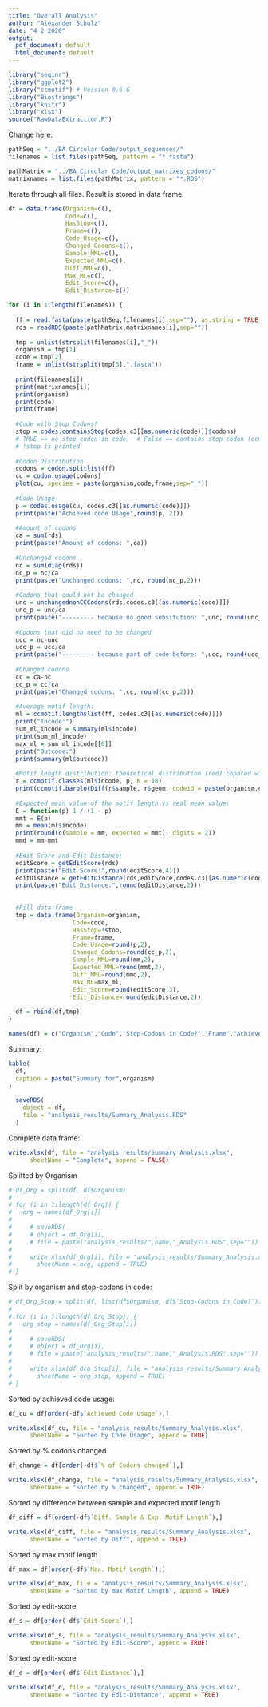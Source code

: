 ```yaml
---
title: "Overall Analysis"
author: "Alexander Schulz"
date: "4 2 2020"
output:
  pdf_document: default
  html_document: default
---
```


```r
library("seqinr")
library("ggplot2")
library("ccmotif") # Version 0.6.6
library("Biostrings")
library("knitr")
library("xlsx")
source("RawDataExtraction.R")
```

Change here:
```r
pathSeq = "../BA Circular Code/output_sequences/"
filenames = list.files(pathSeq, pattern = "*.fasta")

pathMatrix = "../BA Circular Code/output_matrixes_codons/"
matrixnames = list.files(pathMatrix, pattern = "*.RDS")
```

Iterate through all files. Result is stored in data frame:
```r
df = data.frame(Organism=c(),
                Code=c(),
                HasStop=c(),
                Frame=c(),
                Code_Usage=c(),
                Changed_Codons=c(),
                Sample_MML=c(),
                Expected_MML=c(),
                Diff_MML=c(),
                Max_ML=c(),
                Edit_Score=c(),
                Edit_Distance=c())

for (i in 1:length(filenames)) { 
  
  ff = read.fasta(paste(pathSeq,filenames[i],sep=""), as.string = TRUE, forceDNAtolower = FALSE)
  rds = readRDS(paste(pathMatrix,matrixnames[i],sep=""))
  
  tmp = unlist(strsplit(filenames[i],"_"))
  organism = tmp[1]
  code = tmp[2]
  frame = unlist(strsplit(tmp[3],".fasta"))
  
  print(filenames[i])
  print(matrixnames[i])
  print(organism)
  print(code)
  print(frame)
  
  #Code with Stop Codons?
  stop = codes.containsStop(codes.c3[[as.numeric(code)]]$codons)
  # TRUE == no stop codon in code   # False == contains stop codon (ccmotif 0.6.6)
  # !stop is printed
  
  #Codon Distribution
  codons = codon.splitlist(ff)
  cu = codon.usage(codons)
  plot(cu, species = paste(organism,code,frame,sep="_"))
  
  #Code Usage
  p = codes.usage(cu, codes.c3[[as.numeric(code)]])
  print(paste("Achieved code Usage",round(p, 2)))
  
  #Amount of codons
  ca = sum(rds)
  print(paste("Amount of codons: ",ca))
  
  #Unchanged codons
  nc = sum(diag(rds))
  nc_p = nc/ca
  print(paste("Unchanged codons: ",nc, round(nc_p,2)))
  
  #Codons that could not be changed
  unc = unchangednonCCCodons(rds,codes.c3[[as.numeric(code)]])
  unc_p = unc/ca
  print(paste("--------- because no good subsitution: ",unc, round(unc_p,2)))
  
  #Codons that did no need to be changed
  ucc = nc-unc
  ucc_p = ucc/ca
  print(paste("--------- because part of code before: ",ucc, round(ucc_p,2)))
  
  #Changed codons
  cc = ca-nc
  cc_p = cc/ca
  print(paste("Changed codons: ",cc, round(cc_p,2)))
  
  #Average motif length:
  ml = ccmotif.lengthslist(ff, codes.c3[[as.numeric(code)]])
  print("Incode:")
  sum_ml_incode = summary(ml$incode)
  print(sum_ml_incode)
  max_ml = sum_ml_incode[[6]]
  print("Outcode:")
  print(summary(ml$outcode))
  
  #Motif length distribution: theoretical distribution (red) copared with the sample (blue):
  r = ccmotif.classes(ml$incode, p, K = 18)
  print(ccmotif.barplotDiff(r$sample, r$geom, codeid = paste(organism,code,frame,sep = "_")))
  
  #Expected mean value of the motif length vs real mean value:
  E = function(p) 1 / (1 - p)
  mmt = E(p)
  mm = mean(ml$incode)
  print(round(c(sample = mm, expected = mmt), digits = 2))
  mmd = mm-mmt
  
  #Edit Score and Edit Distance:
  editScore = getEditScore(rds)
  print(paste("Edit Score:",round(editScore,4)))
  editDistance = getEditDistance(rds,editScore,codes.c3[[as.numeric(code)]])
  print(paste("Edit Distance:",round(editDistance,2)))
  
  
  #Fill data frame
  tmp = data.frame(Organism=organism,
                  Code=code,
                  HasStop=!stop,
                  Frame=frame,
                  Code_Usage=round(p,2),
                  Changed_Codons=round(cc_p,2),
                  Sample_MML=round(mm,2),
                  Expected_MML=round(mmt,2),
                  Diff_MML=round(mmd,2),
                  Max_ML=max_ml,
                  Edit_Score=round(editScore,3),
                  Edit_Distance=round(editDistance,2))
  
  df = rbind(df,tmp)
}

names(df) = c("Organism","Code","Stop-Codons in Code?","Frame","Achieved Code Usage","% of Codons changed","Sample Mean Motif Length","Expected Mean Motif Length","Diff. Sample & Exp. Motif Length","Max. Motif Length","Edit-Score","Edit-Distance")

```

Summary:
```r

kable(
  df,
  caption = paste("Summary for",organism)
)
```
```r
  saveRDS(
    object = df,
    file = "analysis_results/Summary_Analysis.RDS"
  )
```

Complete data frame:
```r
write.xlsx(df, file = "analysis_results/Summary_Analysis.xlsx",
      sheetName = "Complete", append = FALSE)
```

Splitted by Organism
```r
# df_Org = split(df, df$Organism)
# 
# for (i in 1:length(df_Org)) {
#   org = names(df_Org[i])
#   
#     # saveRDS(
#     # object = df_Org[i],
#     # file = paste("analysis_results/",name,"_Analysis.RDS",sep=""))
# 
#     write.xlsx(df_Org[i], file = "analysis_results/Summary_Analysis.xlsx",
#       sheetName = org, append = TRUE)
# }

```

Split by organism and stop-codons in code:
```r
# df_Org_Stop = split(df, list(df$Organism, df$`Stop-Codons in Code?`))
# 
# for (i in 1:length(df_Org_Stop)) {
#   org_stop = names(df_Org_Stop[i])
#   
#     # saveRDS(
#     # object = df_Org[i],
#     # file = paste("analysis_results/",name,"_Analysis.RDS",sep=""))
# 
#     write.xlsx(df_Org_Stop[i], file = "analysis_results/Summary_Analysis.xlsx",
#       sheetName = org_stop, append = TRUE)
# }

```

Sorted by achieved code usage:
```r
df_cu = df[order(-df$`Achieved Code Usage`),]

write.xlsx(df_cu, file = "analysis_results/Summary_Analysis.xlsx",
      sheetName = "Sorted by Code Usage", append = TRUE)
```

Sorted by % codons changed
```r
df_change = df[order(-df$`% of Codons changed`),]

write.xlsx(df_change, file = "analysis_results/Summary_Analysis.xlsx",
      sheetName = "Sorted by % changed", append = TRUE)
```

Sorted by difference between sample and expected motif length
```r
df_diff = df[order(-df$`Diff. Sample & Exp. Motif Length`),]

write.xlsx(df_diff, file = "analysis_results/Summary_Analysis.xlsx",
      sheetName = "Sorted by Diff", append = TRUE)
```

Sorted by max motif length
```r
df_max = df[order(-df$`Max. Motif Length`),]

write.xlsx(df_max, file = "analysis_results/Summary_Analysis.xlsx",
      sheetName = "Sorted by max Motif Length", append = TRUE)
```

Sorted by edit-score
```r
df_s = df[order(-df$`Edit-Score`),]

write.xlsx(df_s, file = "analysis_results/Summary_Analysis.xlsx",
      sheetName = "Sorted by Edit-Score", append = TRUE)
```

Sorted by edit-score
```r
df_d = df[order(-df$`Edit-Distance`),]

write.xlsx(df_d, file = "analysis_results/Summary_Analysis.xlsx",
      sheetName = "Sorted by Edit-Distance", append = TRUE)
```


















